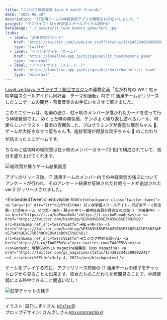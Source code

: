 ```yaml
---
title: "ニジガク神経衰弱 Love U match friends"
date: "2022-06-30"
description: "IT活用チームの神経衰弱アプリの開発をお手伝いしました。"
project: "ラブライブ！虹ヶ咲学園スクールアイドル同好会"
heroImage: "./_assets/it_team_memory_game/hero.jpg"
links:
  - label: "企画告知ツイート"
    href: "https://twitter.com/LoveLive_staff/status/1542472398699900928?s=20&t=DJ2fKIjV01DZKb2QIpkZMw"
    type: "twitter"
  - label: "イベントサイト (ゲーム)"
    href: "https://lovelive-app.jp/nijigasaki/it_team/memory_game"
    type: "external"
  - label: "イベントサイト (ストーリー)"
    href: "https://lovelive-app.jp/nijigasaki/chat/channels/it_team"
    type: "external"
---
```



[LoveLive!Days ラブライブ！総合マガジン](http://gs.dengeki.com/lovelive-magazine/)の連載企画「広がれ虹の WA！虹ヶ咲学園スクールアイドル同好会　テーマ別活動」内で IT 活用チームがリリースしたミニゲームの開発・背景音楽のお手伝いをさせて頂きました。

このミニゲームは、名前の通り、虹ヶ咲のメンバーが描かれたカードを使って行う神経衰弱です。
めくった時の爽快感、テンポよく繰り返し遊べるルール、可愛らしいイラスト・音楽の雰囲気...と、プログラミングが得意な璃奈ちゃん 📶、ゲームが大好きなせつ菜ちゃん 🎙、進捗管理が得意な栞子ちゃん 🔖 のこだわりが詰まったミニゲームです。

ちなみに成功時の紙吹雪は虹ヶ咲のメンバーカラー(12 色)で構成されていて、気分を盛り上げてくれます。

![紙吹雪が舞うゲーム結果画面](./_assets/it_team_memory_game/game-result.jpg)

アプリのリリース後、IT 活用チームのメンバー内での神経衰弱の強さについてアンケートが行われ、そのアンケート結果が反映された対戦モードが追加された ver.2 がリリースされました。

<EmbeddedTweet
  client:visible
  html={`<blockquote class="twitter-tweet"><p lang="ja" dir="ltr">広がれ虹のWA! 虹ヶ咲学園スクールアイドル同好会テーマ別活動・IT活用チーム せつ菜・璃奈・栞子の中で一番神経衰弱が得意なのは誰!?　大募集中♪ -<a href="https://t.co/boPnwa0nXz">https://t.co/boPnwa0nXz</a> <a href="https://twitter.com/hashtag/%E8%99%B9%E3%83%B6%E5%92%B2?src=hash&amp;ref_src=twsrc%5Etfw">#虹ヶ咲</a> <a href="https://twitter.com/hashtag/%E3%83%8B%E3%82%B8%E3%82%AC%E3%82%AF%E7%A5%9E%E7%B5%8C%E8%A1%B0%E5%BC%B1?src=hash&amp;ref_src=twsrc%5Etfw">#ニジガク神経衰弱</a> <a href="https://t.co/TAA9P5vVev">pic.twitter.com/TAA9P5vVev</a></p>&mdash; 電撃G&#39;s magazine編集部 (@gs_magazine) <a href="https://twitter.com/gs_magazine/status/1543882345589002241?ref_src=twsrc%5Etfw">July 4, 2022</a></blockquote>`}
/>

ゲームをプレイする前に、アプリリリース前後の IT 活用チームの様子をチャットログから見ることも出来ます。彼女たちのこだわりを垣間見ることで、神経衰弱による熱中できること間違いなし！

![虹学チャットの様子](../../assets/images/s-works-achievement/it_team_memory_game/chat.jpg)

---

イラスト: 凪乃しずくさん ([@s1zu9](https://twitter.com/s1zu9)) <br/>
プロップデザイン: さんざしさん([@xxsanzashixx](https://twitter.com/xxsanzashixx))
